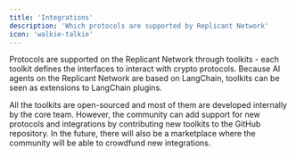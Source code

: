 ```yaml
---
title: 'Integrations'
description: 'Which protocols are supported by Replicant Network'
icon: 'walkie-talkie'
---
```


Protocols are supported on the Replicant Network through toolkits - each toolkit defines the interfaces to interact with crypto protocols. Because AI agents on the Replicant Network are based on LangChain, toolkits can be seen as extensions to LangChain plugins.

All the toolkits are open-sourced and most of them are developed internally by the core team. However, the community can add support for new protocols and integrations by contributing new toolkits to the GitHub repository. In the future, there will also be a marketplace where the community will be able to crowdfund new integrations.

